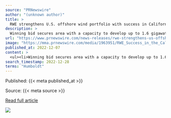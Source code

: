 ```yaml
---
source: "PRNewswire"
author: "(unknown author)"
title: >
  RWE strengthens U.S. offshore wind portfolio with success in California's floating offshore wind auction
description: >
  Winning bid secures area with a capacity to develop up to 1.6 gigawatts of floating offshore wind Second success in the U.S. offshore wind market lands RWE first commercial-scale floating offshore wind project and builds upon RWE's experience from floating de…
url: "https://www.prnewswire.com/news-releases/rwe-strengthens-us-offshore-wind-portfolio-with-success-in-californias-floating-offshore-wind-auction-301697647.html"
image: "https://mma.prnewswire.com/media/1963951/RWE_Success_in_the_California_Lease_Auction_Infographic.jpg?p=facebook"
published_at: 2022-12-07
content: >
  <ul><li>Winning bid secures area with a capacity to develop up to 1.6 gigawatts of floating offshore wind</li><li>Second success in the U.S. offshore wind market lands RWE first commercial-scale floa… [+9403 chars]
search_timestamp: 2022-12-28
terms: "Humboldt"
---
```



Published: {{< meta published_at >}}


Source: {{< meta source >}}


[Read full article]({{< meta url >}})



![](`r rmarkdown::metadata$image[1]`)
